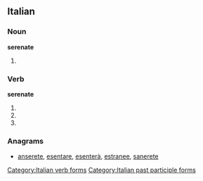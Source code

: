 ==Italian==

===Noun===
'''serenate''' {{f}}

# {{plural of|[[serenata]]|lang=Italian}}

===Verb===
'''serenate'''

# {{form of|[[second-person|Second-person]] [[plural]] [[present tense]]|[[serenare#Italian|serenare]]|lang=Italian}}
# {{form of|Second-person plural [[imperative]]|serenare#Italian|serenare|lang=Italian}}
# {{form of|[[feminine|Feminine]] plural|[[serenato]]}}

===Anagrams===
* [[anserete#Italian|anserete]], [[esentare#Italian|esentare]], [[esenterà#Italian|esenterà]], [[estranee#Italian|estranee]], [[sanerete#Italian|sanerete]]

[[Category:Italian verb forms]]
[[Category:Italian past participle forms]]